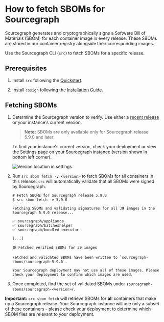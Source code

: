 # How to fetch SBOMs for Sourcegraph

Sourcegraph generates and cryptographically signs a Software Bill of Materials (SBOM) for each container image in every release. These SBOMs are stored in our container registry alongside their corresponding images.

Use the Sourcegraph CLI (`src`) to fetch SBOMs for a specific release.

## Prerequisites

1. Install `src` following the [Quickstart](../quickstart.mdx).

2. Install `cosign` following the [Installation Guide](https://docs.sigstore.dev/cosign/system_config/installation/).

## Fetching SBOMs

1. Determine the Sourcegraph version to verify. Use either a [recent release](../../CHANGELOG.mdx) or your instance's current version.

   > **Note:** SBOMs are only available only for Sourcegraph release 5.9.0 and later.

   To find your instance's current version, check your deployment or view the Settings page on your Sourcegraph instance (version shown in bottom left corner).

   ![Version location in settings](https://storage.googleapis.com/sourcegraph-assets/docs/images/settings/view-version-scaled.png)

2. Run `src sbom fetch -v <version>` to fetch SBOMs for all containers in this release. `src` will automatically validate that all SBOMs were signed by Sourcegraph.
    ```
    # Fetch SBOMs for Sourcegraph release 5.9.0
    $ src sbom fetch -v 5.9.0

    Fetching SBOMs and validating signatures for all 39 images in the Sourcegraph 5.9.0 release...

    ✅ sourcegraph/appliance
    ✅ sourcegraph/batcheshelper
    ✅ sourcegraph/bundled-executor

    [...]

    🟢 Fetched verified SBOMs for 39 images

    Fetched and validated SBOMs have been written to `sourcegraph-sboms/sourcegraph-5.9.0`.

    Your Sourcegraph deployment may not use all of these images. Please check your deployment to confirm which images are used.
    ```
3. Once completed, find the set of validated SBOMs under `sourcegraph-sboms/sourcegraph-<version>/`.

**Important:** `src sbom fetch` will retrieve SBOMs for **all** containers that make up a Sourcegraph release. Your Sourcegraph instance will use only a subset of these containers - please check your deployment to determine which SBOM files are relevant to your deployment.
